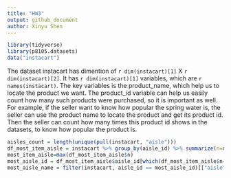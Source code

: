 ```yaml
---
title: "HW3"
output: github_document
author: Xinyu Shen
---
```



```r
library(tidyverse)
library(p8105.datasets)
data("instacart")

```

The dataset instacart has dimention of `r dim(instacart)[1]` X `r dim(instacart)[2]`. It has `r dim(instacart)[1]` variables, which are `r names(instacart)`. The key variables is the product_name, which help us to locate the product we want. The product_id variable can help us easily count how many such products were purchased, so it is important as well. For example, if the seller want to know how popular the spring water is, the seller can use the product name to locate the product and get its product id. Then the seller can count how many times this product id shows in the datasets, to know how popular the product is. 

```r
aisles_count = length(unique(pull(instacart, "aisle")))
df_most_item_aisle = instacart %>% group_by(aisle_id) %>% summarize(n=n()) 
most_item_aisle=max(df_most_item_aisle$n)
most_aisle_id = df_most_item_aisle$aisle_id[which(df_most_item_aisle$n==max(most_item_aisle))]
most_aisle_name = filter(instacart, aisle_id == most_aisle_id)[["aisle"]][1]
```

